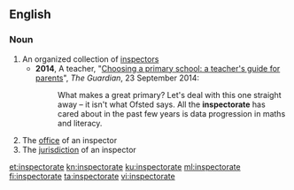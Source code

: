 ==English==

===Noun===
{{en-noun}}

# An organized collection of [[inspector]]s
#* '''2014''', A teacher, "[http://www.theguardian.com/education/2014/sep/23/choosing-primary-school-guide-teachers-guide-for-parents Choosing a primary school: a teacher's guide for parents]", ''The Guardian'', 23 September 2014:
#*: What makes a great primary? Let's deal with this one straight away – it isn't what Ofsted says. All the '''inspectorate''' has cared about in the past few years is data progression in maths and literacy.
# The [[office]] of an inspector
# The [[jurisdiction]] of an inspector

[[et:inspectorate]]
[[kn:inspectorate]]
[[ku:inspectorate]]
[[ml:inspectorate]]
[[fi:inspectorate]]
[[ta:inspectorate]]
[[vi:inspectorate]]